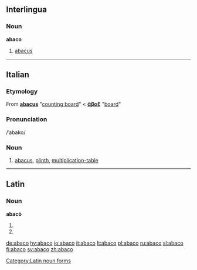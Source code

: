 ==Interlingua==

===Noun===
'''abaco'''

# [[abacus]]

----

==Italian==

===Etymology===
From {{L.|it}} '''[[abacus#Latin|abacus]]''' "[[counting board]]" < {{AGr.|it}} '''[[ἄβαξ]]''' {{italbrac|abax}} "[[board]]"

===Pronunciation===
/ˈabako/

===Noun===
{{it-noun|abac|m|o|hi}}

# [[abacus]], [[plinth]], [[multiplication-table]]

----

==Latin==

===Noun===
'''abacō''' {{m}}

# {{inflection of|abacus#Latin|abacus|dat|s}}
# {{inflection of|abacus#Latin|abacus|abl|s}}

[[Category:Latin noun forms]]

[[de:abaco]]
[[hy:abaco]]
[[io:abaco]]
[[it:abaco]]
[[lt:abaco]]
[[pl:abaco]]
[[ru:abaco]]
[[sl:abaco]]
[[fi:abaco]]
[[sv:abaco]]
[[zh:abaco]]